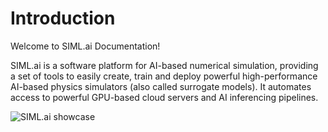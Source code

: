 # Introduction
 
Welcome to SIML.ai Documentation!

SIML.ai is a software platform for AI-based numerical simulation, providing a set of tools to easily create, 
train and deploy powerful high-performance AI-based physics simulators (also called surrogate models). It automates 
access to powerful GPU-based cloud servers and AI inferencing pipelines.

![SIML.ai showcase](../public/img/simlai-showcase.jpeg)
